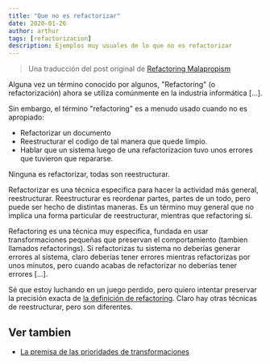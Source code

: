 ```yaml
---
title: "Que no es refactorizar"
date: 2020-01-26
author: arthur
tags: [refactorizacion]
description: Ejemplos muy usuales de lo que no es refactorizar
---
```


> Una traducción del post original de [Refactoring Malapropism](https://martinfowler.com/bliki/RefactoringMalapropism.html)

Alguna vez un término conocido por algunos, "Refactoring" (o refactorización) ahora se utiliza comúnmente en la industria informática [...].

Sin embargo, el término "refactoring" es a menudo usado cuando no es apropiado:

- Refactorizar un documento
- Reestructurar el codigo de tal manera que quede limpio.
- Hablar que un sistema luego de una refactorizacion tuvo unos errores que tuvieron que repararse.

Ninguna es refactorizar, todas son reestructurar.

Refactorizar es una técnica especifica para hacer la actividad más general, reestructurar. Reestructurar es reordenar partes, partes de un todo, pero puede ser hecho de distintas maneras. Es un término muy general que no implica una forma particular de reestructurar, mientras que refactoring si.

Refactoring es una técnica muy especifica, fundada en usar transformaciones pequeñas que preservan el comportamiento (tambien llamados refactorings). Si refactorizas tu sistema no deberías generar errores al sistema, claro deberías tener errores mientras refactorizas por unos minutos, pero cuando acabas de refactorizar no deberías tener errores [...].

Sé que estoy luchando en un juego perdido, pero quiero intentar preservar la precisión exacta de [la definición de refactoring](https://martinfowler.com/bliki/DefinitionOfRefactoring.html). Claro hay otras técnicas de reestructurar, pero son diferentes.

## Ver tambien

- [La premisa de las prioridades de transformaciones](http://blog.cleancoder.com/uncle-bob/2013/05/27/TheTransformationPriorityPremise.html)
